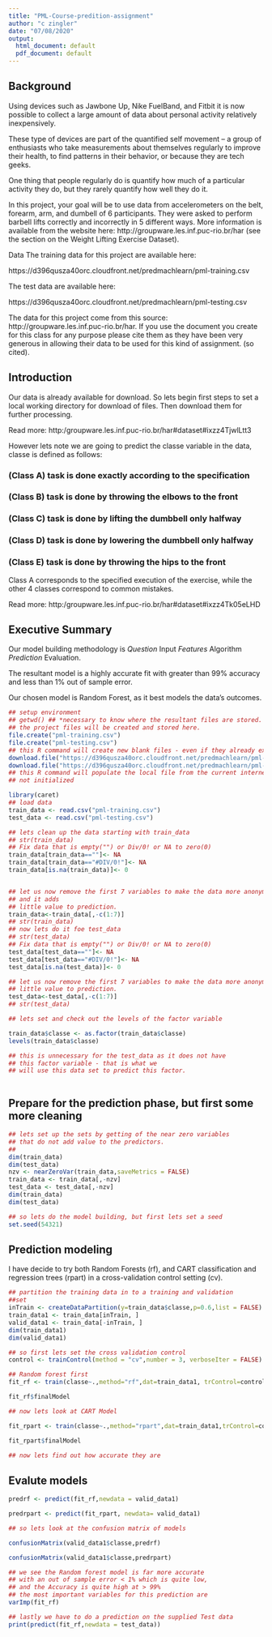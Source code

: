 ---
title: "PML-Course-predition-assignment"
author: "c zingler"
date: "07/08/2020"
output:
  html_document: default
  pdf_document: default
---

## Background

Using devices such as Jawbone Up, Nike FuelBand, and Fitbit it is now possible to collect a large amount of data about personal activity relatively inexpensively. 

These type of devices are part of the quantified self movement – a group of enthusiasts who take measurements about themselves regularly to improve their health, to find patterns in their behavior, or because they are tech geeks. 

One thing that people regularly do is quantify how much of a particular activity they do, but they rarely quantify how well they do it. 

In this project, your goal will be to use data from accelerometers on the belt, forearm, arm, and dumbell of 6 participants. 
They were asked to perform barbell lifts correctly and incorrectly in 5 different ways. More information is available from the website here: http://groupware.les.inf.puc-rio.br/har (see the section on the Weight Lifting Exercise Dataset).

Data The training data for this project are available here:

https://d396qusza40orc.cloudfront.net/predmachlearn/pml-training.csv

The test data are available here:

https://d396qusza40orc.cloudfront.net/predmachlearn/pml-testing.csv

The data for this project come from this source: http://groupware.les.inf.puc-rio.br/har. If you use the document you create for this class for any purpose please cite them as they have been very generous in allowing their data to be used for this kind of assignment. (so cited).

## Introduction

Our data is already available for download.
So lets begin first steps to set a local working directory for download of files. 
Then download them for further processing.


Read more: http:/groupware.les.inf.puc-rio.br/har#dataset#ixzz4TjwlLtt3


However lets note we are going to predict the classe variable in the data,
classe is defined as follows:

### (Class A) task is done exactly according to the specification
### (Class B) task is done by throwing the elbows to the front
### (Class C) task is done by lifting the dumbbell only halfway  
### (Class D) task is done by lowering the dumbbell only halfway  
### (Class E) task is done by throwing the hips to the front 

Class A corresponds to the specified execution of the exercise, while the other 4 classes correspond to common mistakes.

Read more: http:/groupware.les.inf.puc-rio.br/har#dataset#ixzz4Tk05eLHD

## Executive Summary
Our model building methodology is *Question *Input *Features *Algorithm
*Prediction *Evaluation.

The resultant model is a highly accurate fit with greater than 99% accuracy
and less than 1% out of sample error.

Our chosen model is Random Forest, as it best models the data's outcomes.


```{r echo=TRUE}

## setup environment
## getwd() ## *necessary to know where the resultant files are stored. 
## the project files will be created and stored here.
file.create("pml-training.csv")
file.create("pml-testing.csv")
## this R command will create new blank files - even if they already exist
download.file("https://d396qusza40orc.cloudfront.net/predmachlearn/pml-training.csv","pml-training.csv")
download.file("https://d396qusza40orc.cloudfront.net/predmachlearn/pml-testing.csv","pml-testing.csv" )
## this R command will populate the local file from the current internet files, even if they are
## not initialized

library(caret)
## load data
train_data <- read.csv("pml-training.csv")
test_data <- read.csv("pml-testing.csv")

## lets clean up the data starting with train_data
## str(train_data)
## Fix data that is empty("") or Div/0! or NA to zero(0)
train_data[train_data==""]<- NA
train_data[train_data=="#DIV/0!"]<- NA
train_data[is.na(train_data)]<- 0


## let us now remove the first 7 variables to make the data more anonymous
## and it adds 
## little value to prediction.
train_data<-train_data[,-c(1:7)]
## str(train_data)
## now lets do it foe test_data
## str(test_data)
## Fix data that is empty("") or Div/0! or NA to zero(0)
test_data[test_data==""]<- NA
test_data[test_data=="#DIV/0!"]<- NA
test_data[is.na(test_data)]<- 0

## let us now remove the first 7 variables to make the data more anonymous and it adds 
## little value to prediction.
test_data<-test_data[,-c(1:7)]
## str(test_data)

## lets set and check out the levels of the factor variable

train_data$classe <- as.factor(train_data$classe)
levels(train_data$classe)

## this is unnecessary for the test_data as it does not have
## this factor variable - that is what we 
## will use this data set to predict this factor.



```

## Prepare for the prediction phase, but first some more cleaning

```{r echo=TRUE}
## lets set up the sets by getting of the near zero variables
## that do not add value to the predictors.
## 
dim(train_data)
dim(test_data)
nzv <- nearZeroVar(train_data,saveMetrics = FALSE)
train_data <- train_data[,-nzv]
test_data <- test_data[,-nzv]
dim(train_data)
dim(test_data)

## so lets do the model building, but first lets set a seed
set.seed(54321)


```

## Prediction modeling
I have decide to try both Random Forests (rf), and CART classification 
and regression trees (rpart) in a cross-validation control setting (cv).

```{r echo=TRUE}
## partition the training data in to a training and validation
##set
inTrain <- createDataPartition(y=train_data$classe,p=0.6,list = FALSE)
train_data1 <- train_data[inTrain, ]
valid_data1 <- train_data[-inTrain, ]
dim(train_data1)
dim(valid_data1)

## so first lets set the cross validation control
control <- trainControl(method = "cv",number = 3, verboseIter = FALSE)

## Random forest first
fit_rf <- train(classe~.,method="rf",dat=train_data1, trControl=control)

fit_rf$finalModel

## now lets look at CART Model

fit_rpart <- train(classe~.,method="rpart",dat=train_data1,trControl=control)

fit_rpart$finalModel

## now lets find out how accurate they are


```
## Evalute models

```{r echo=TRUE}
predrf <- predict(fit_rf,newdata = valid_data1)

predrpart <- predict(fit_rpart, newdata= valid_data1)

## so lets look at the confusion matrix of models

confusionMatrix(valid_data1$classe,predrf)

confusionMatrix(valid_data1$classe,predrpart)

## we see the Random forest model is far more accurate
## with an out of sample error < 1% which is quite low,  
## and the Accuracy is quite high at > 99%
## the most important variables for this prediction are
varImp(fit_rf)

## lastly we have to do a prediction on the supplied Test data
print(predict(fit_rf,newdata = test_data))




```




